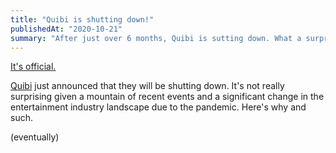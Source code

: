 ```yaml
---
title: "Quibi is shutting down!"
publishedAt: "2020-10-21"
summary: "After just over 6 months, Quibi is sutting down. What a surprise!.."
---
```


[It's official.](https://quibi-hq.medium.com/an-open-letter-from-quibi-8af6b415377f) 

[Quibi](https://quibi.com) just announced that they will be shutting down. It's not really surprising given a mountain of recent events and a significant change in the entertainment industry landscape due to the pandemic. Here's why and such.

(eventually)
